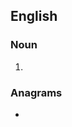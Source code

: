 ==English==

===Noun===
{{head|en|noun plural form}}

# {{plural of|metastate|lang=en}}

===Anagrams===
* {{anagrams|en|a=aaeemssttt|statemates}}